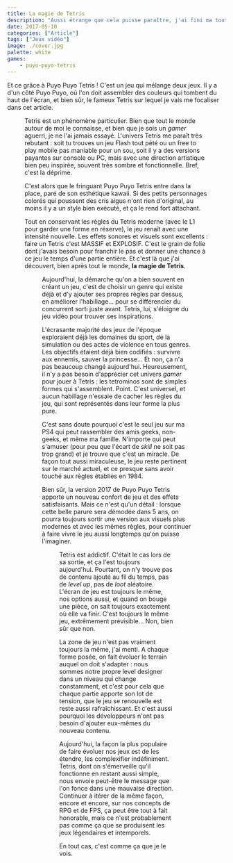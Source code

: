 ```yaml
---
title: La magie de Tetris
description: "Aussi étrange que cela puisse paraître, j'ai fini ma toute première partie de Tetris la semaine dernière."
date: 2017-05-10
categories: ["Article"]
tags: ["Jeux vidéo"]
image: ./cover.jpg
palette: white
games:
	- puyo-puyo-tetris
---
```


Et ce grâce à <Popup game="puyo-puyo-tetris">Puyo Puyo Tetris</Popup> ! C'est un jeu qui mélange deux jeux. Il y a d'un côté Puyo Puyo, où l'on doit assembler des couleurs qui tombent du haut de l'écran, et bien sûr, le fameux Tetris sur lequel je vais me focaliser dans cet article.


<Figure
	src={two}
	caption="Dans Puyo Puyo Tetris, les joueurs des deux bords peuvent s'affronter en même temps."
/>

Tetris est un phénomène particulier. Bien que tout le monde autour de moi le connaisse, et bien que je sois un _gamer_ aguerri, je ne l'ai jamais essayé. L'univers Tetris me paraît très rebutant : soit tu trouves un jeu Flash tout pété ou un free to play mobile pas maniable pour un sou, soit il y a des versions payantes sur console ou PC, mais avec une direction artistique bien peu inspirée, souvent très sombre et fonctionnelle. Bref, c'est la déprime.

C'est alors que le fringuant Puyo Puyo Tetris entre dans la place, paré de son esthétique kawaii. Si des petits personnages colorés qui poussent des cris aigus n'ont rien d'original, au moins il y a un style bien exécuté, et ça le rend fort attachant.

Tout en conservant les règles du Tetris moderne (avec le L1 pour garder une forme en réserve), le jeu renaît avec une intensité nouvelle. Les effets sonores et visuels sont excellents : faire un Tetris c'est MASSIF et EXPLOSIF. C'est le grain de folie dont j'avais besoin pour franchir le pas et donner une chance à ce jeu le temps d'une partie entière. Et c'est là que j'ai découvert, bien après tout le monde, **la magie de Tetris**.


<Figure
	src={three}
	caption="Les personnages lancent des punchlines à chaque fois que vous réussissez un coup."
/>

Aujourd'hui, la démarche qu'on a bien souvent en créant un jeu, c'est de choisir un genre qui existe déjà et d'y ajouter ses propres règles par dessus, en améliorer l'habillage... pour se différencier du concurrent sorti juste avant. Tetris, lui, s'éloigne du jeu vidéo pour trouver ses inspirations.

L'écrasante majorité des jeux de l'époque exploraient déjà les domaines du sport, de la simulation ou des actes de violence en tous genres. Les objectifs étaient déjà bien codifiés : survivre aux ennemis, sauver la princesse... Et non, ça n'a pas beaucoup changé aujourd'hui. Heureusement, il n'y a pas besoin d'apprécier cet univers _gamer_ pour jouer à Tetris : les tetrominos sont de simples formes qui s'assemblent. Point. C'est universel, et aucun habillage n'essaie de cacher les règles du jeu, qui sont représentés dans leur forme la plus pure.

C'est sans doute pourquoi c'est le seul jeu sur ma PS4 qui peut rassembler des amis geeks, non-geeks, et même ma famille. N'importe qui peut s'amuser (pour peu que l'écart de _skill_ ne soit pas trop grand) et je trouve que c'est un miracle. De façon tout aussi miraculeuse, le jeu reste pertinent sur le marché actuel, et ce presque sans avoir touché aux règles établies en 1984.

Bien sûr, la version 2017 de Puyo Puyo Tetris apporte un nouveau confort de jeu et des effets satisfaisants. Mais ce n'est qu'un détail : lorsque cette belle parure sera démodée dans 5 ans, on pourra toujours sortir une version aux visuels plus modernes et avec les mêmes règles, pour continuer à faire vivre le jeu aussi longtemps qu'on puisse l'imaginer.


<Figure
	src={one}
	caption="Plusieurs modes mélangent Tetris et Puyo, mais je finis toujours par revenir au pur versus Tetris."
/>

Tetris est addictif. C'était le cas lors de sa sortie, et ça l'est toujours aujourd'hui. Pourtant, on n'y trouve pas de contenu ajouté au fil du temps, pas de _level up_, pas de _loot_ aléatoire. L'écran de jeu est toujours le même, nos options aussi, et quand on bouge une pièce, on sait toujours exactement où elle va finir. C'est toujours le même jeu, extrêmement prévisible... Non, bien sûr que non.

La zone de jeu n'est pas vraiment toujours la même, j'ai menti. A chaque forme posée, on fait évoluer le terrain auquel on doit s'adapter : nous sommes notre propre level designer dans un niveau qui change constamment, et c'est pour cela que chaque partie apporte son lot de tension, que le jeu se renouvelle est reste aussi rafraîchissant. Et c'est aussi pourquoi les développeurs n'ont pas besoin d'ajouter eux-mêmes du nouveau contenu.

Aujourd'hui, la façon la plus populaire de faire évoluer nos jeux est de les étendre, les complexifier indéfiniment. Tetris, dont on s'émerveille qu'il fonctionne en restant aussi simple, nous envoie peut-être le message que l'on fonce dans une mauvaise direction. Continuer à itérer de la même façon, encore et encore, sur nos concepts de RPG et de FPS, ça peut être tout à fait honorable, mais ce n'est probablement pas comme ça que se produisent les jeux légendaires et intemporels.

En tout cas, c'est comme ça que je le vois.
